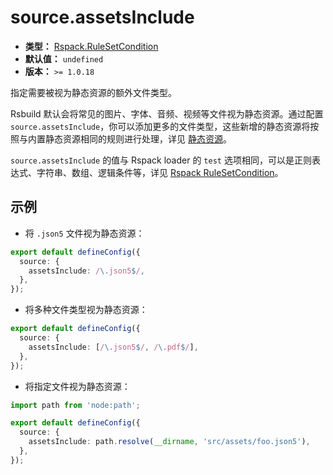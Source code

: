 # source.assetsInclude

- **类型：** [Rspack.RuleSetCondition](https://rspack.dev/config/module#condition)
- **默认值：** `undefined`
- **版本：** `>= 1.0.18`

指定需要被视为静态资源的额外文件类型。

Rsbuild 默认会将常见的图片、字体、音频、视频等文件视为静态资源。通过配置 `source.assetsInclude`，你可以添加更多的文件类型，这些新增的静态资源将按照与内置静态资源相同的规则进行处理，详见 [静态资源](/guide/basic/static-assets)。

`source.assetsInclude` 的值与 Rspack loader 的 `test` 选项相同，可以是正则表达式、字符串、数组、逻辑条件等，详见 [Rspack RuleSetCondition](https://rspack.dev/config/module#condition)。

## 示例

- 将 `.json5` 文件视为静态资源：

```ts
export default defineConfig({
  source: {
    assetsInclude: /\.json5$/,
  },
});
```

- 将多种文件类型视为静态资源：

```ts
export default defineConfig({
  source: {
    assetsInclude: [/\.json5$/, /\.pdf$/],
  },
});
```

- 将指定文件视为静态资源：

```ts
import path from 'node:path';

export default defineConfig({
  source: {
    assetsInclude: path.resolve(__dirname, 'src/assets/foo.json5'),
  },
});
```
